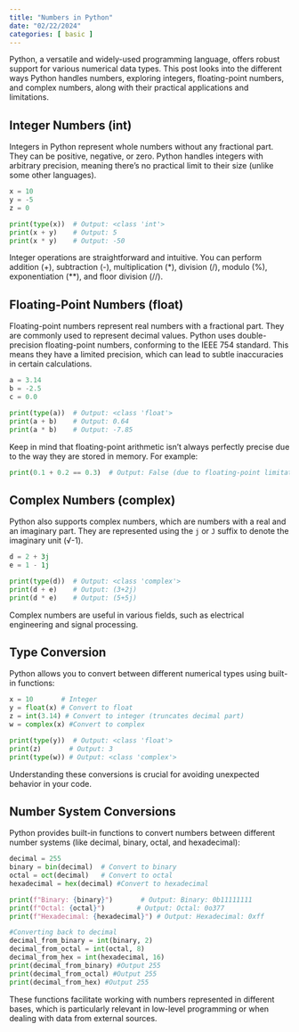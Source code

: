 ```yaml
---
title: "Numbers in Python"
date: "02/22/2024"
categories: [ basic ]
---
```



Python, a versatile and widely-used programming language, offers robust support for various numerical data types.  This post looks into the different ways Python handles numbers, exploring integers, floating-point numbers, and complex numbers, along with their practical applications and limitations.

## Integer Numbers (int)

Integers in Python represent whole numbers without any fractional part. They can be positive, negative, or zero.  Python handles integers with arbitrary precision, meaning there's no practical limit to their size (unlike some other languages).

```python
x = 10
y = -5
z = 0

print(type(x))  # Output: <class 'int'>
print(x + y)    # Output: 5
print(x * y)    # Output: -50
```

Integer operations are straightforward and intuitive. You can perform addition (+), subtraction (-), multiplication (*), division (/), modulo (%), exponentiation (**), and floor division (//).


## Floating-Point Numbers (float)

Floating-point numbers represent real numbers with a fractional part. They are commonly used to represent decimal values.  Python uses double-precision floating-point numbers, conforming to the IEEE 754 standard. This means they have a limited precision, which can lead to subtle inaccuracies in certain calculations.


```python
a = 3.14
b = -2.5
c = 0.0

print(type(a))  # Output: <class 'float'>
print(a + b)    # Output: 0.64
print(a * b)    # Output: -7.85
```

Keep in mind that floating-point arithmetic isn't always perfectly precise due to the way they are stored in memory. For example:

```python
print(0.1 + 0.2 == 0.3)  # Output: False (due to floating-point limitations)
```


## Complex Numbers (complex)

Python also supports complex numbers, which are numbers with a real and an imaginary part.  They are represented using the `j` or `J` suffix to denote the imaginary unit (√-1).

```python
d = 2 + 3j
e = 1 - 1j

print(type(d))  # Output: <class 'complex'>
print(d + e)    # Output: (3+2j)
print(d * e)    # Output: (5+5j)
```

Complex numbers are useful in various fields, such as electrical engineering and signal processing.

## Type Conversion

Python allows you to convert between different numerical types using built-in functions:

```python
x = 10       # Integer
y = float(x) # Convert to float
z = int(3.14) # Convert to integer (truncates decimal part)
w = complex(x) #Convert to complex

print(type(y))  # Output: <class 'float'>
print(z)       # Output: 3
print(type(w)) # Output: <class 'complex'>

```

Understanding these conversions is crucial for avoiding unexpected behavior in your code.


## Number System Conversions

Python provides built-in functions to convert numbers between different number systems (like decimal, binary, octal, and hexadecimal):

```python
decimal = 255
binary = bin(decimal)  # Convert to binary
octal = oct(decimal)   # Convert to octal
hexadecimal = hex(decimal) #Convert to hexadecimal

print(f"Binary: {binary}")       # Output: Binary: 0b11111111
print(f"Octal: {octal}")        # Output: Octal: 0o377
print(f"Hexadecimal: {hexadecimal}") # Output: Hexadecimal: 0xff

#Converting back to decimal
decimal_from_binary = int(binary, 2)
decimal_from_octal = int(octal, 8)
decimal_from_hex = int(hexadecimal, 16)
print(decimal_from_binary) #Output 255
print(decimal_from_octal) #Output 255
print(decimal_from_hex) #Output 255

```


These functions facilitate working with numbers represented in different bases, which is particularly relevant in low-level programming or when dealing with data from external sources.

